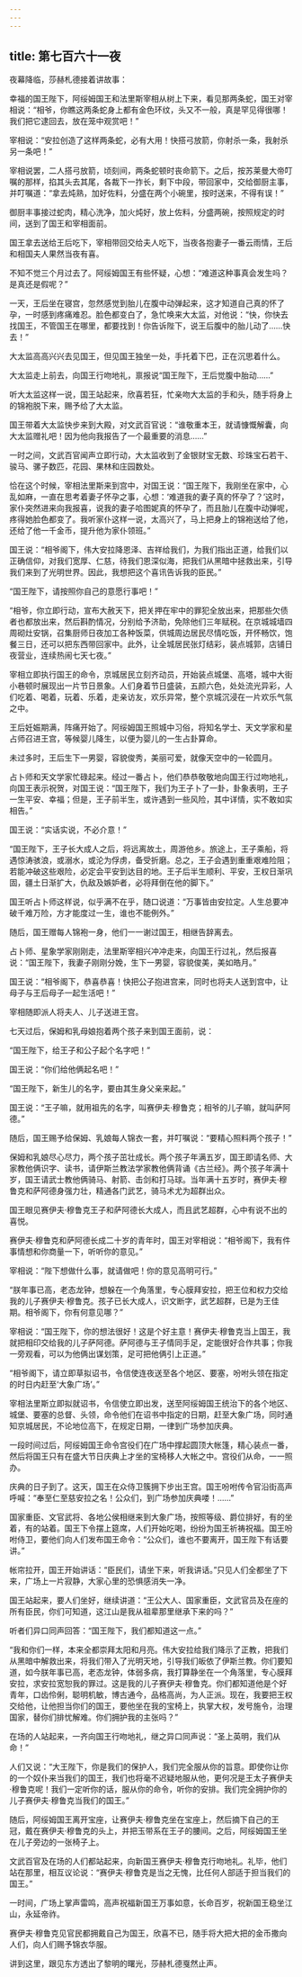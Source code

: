 ```yaml
---
---
---
```

title: 第七百六十一夜
---






夜幕降临，莎赫札德接着讲故事：





幸福的国王陛下，阿绥姆国王和法里斯宰相从树上下来，看见那两条蛇，国王对宰相说：“相爷，你瞧这两条蛇身上都有金色环纹，头又不一般，真是罕见得很哪！我们把它逮回去，放在笼中观赏吧！”

宰相说：“安拉创造了这样两条蛇，必有大用！快搭弓放箭，你射杀一条，我射杀另一条吧！”

宰相说罢，二人搭弓放箭，顷刻间，两条蛇顿时丧命箭下。之后，按苏莱曼大帝叮嘱的那样，掐其头去其尾，各裁下一拃长，剩下中段，带回家中，交给御厨主事，并叮嘱道：“拿去炖熟，加好佐料，分盛在两个小碗里，按时送来，不得有误！”

御厨丰事接过蛇肉，精心洗净，加火炖好，放上佐料，分盛两碗，按照规定的时间，送到了国王和宰相面前。

国王拿去送给王后吃下，宰相带回交给夫人吃下，当夜各抱妻子一番云雨情，王后和相国夫人果然当夜有喜。

不知不觉三个月过去了。阿绥姆国王有些怀疑，心想：“难道这种事真会发生吗？是真还是假呢？”

一天，王后坐在寝宫，忽然感觉到胎儿在腹中动弹起来，这才知道自己真的怀了孕，一时感到疼痛难忍。脸色都变白了，急忙唤来大太监，对他说：“快，你快去找国王，不管国王在哪里，都要找到！你告诉陛下，说王后腹中的胎儿动了……快去！”

大太监高高兴兴去见国王，但见国王独坐一处，手托着下巴，正在沉思着什么。

大太监走上前去，向国王行吻地礼，禀报说“国王陛下，王后觉腹中胎动……”

听大太监这样一说，国王站起来，欣喜若狂，忙亲吻大太监的手和头，随手将身上的锦袍脱下来，赐予给了大太监。

国王带着大太监快步来到大殿，对文武百官说：“谁敬重本王，就请慷慨解囊，向大太监赠礼吧！因为他向我报告了一个最重要的消息……”

一时之间，文武百官闻声立即行动，大太监收到了金银财宝无数、珍珠宝石若干、骏马、骡子数匹，花园、果林和庄园数处。

恰在这个时候，宰相法里斯来到宫中，对国王说：“国王陛下，我刚坐在家中，心乱如麻，一直在思考着妻子怀孕之事，心想：‘难道我的妻子真的怀孕了？’这时，家仆突然进来向我报喜，说我的妻子哈图妮真的怀孕了，而且胎儿在腹中动弹呢，疼得她脸色都变了。我听家仆这样一说，太高兴了，马上把身上的锦袍送给了他，还给了他一千金币，提升他为家仆领班。”

国王说：“相爷阁下，伟大安拉降恩泽、吉祥给我们，为我们指出正道，给我们以正确信仰，对我们宽厚、仁慈，待我们恩深似海，把我们从黑暗中拯救出来，引导我们来到了光明世界。因此，我想把这个喜讯告诉我的臣民。”

“国王陛下，请按照你自己的意愿行事吧！”

“相爷，你立即行动，宣布大赦天下，把关押在牢中的罪犯全放出来，把那些欠债者也都放出来，然后斟酌情况，分别给予济助，免除他们三年赋税。在京城城墙四周砌灶安锅，召集厨师日夜加工各种饭菜，供城周边居民尽情吃饭，开怀畅饮，饱餐三日，还可以把东西带回家中。此外，让全城居民张灯结彩，装点城郭，店铺日夜营业，连续热闹七天七夜。”

宰相立即执行国王的命令，京城居民立刻齐动员，开始装点城堡、高塔，城中大街小巷顿时展现出一片节日景象。人们身着节日盛装，五颜六色，处处流光异彩，人们吃着、喝着，玩着、乐着，走亲访友，欢乐异常，整个京城沉浸在一片欢乐气氛之中。

王后妊娠期满，阵痛开始了。阿绥姆国王照城中习俗，将知名学士、天文学家和星占师召进王宫，等候婴儿降生，以便为婴儿的一生占卦算命。

未过多时，王后生下一男婴，容貌俊秀，美丽可爱，就像天空中的一轮圆月。

占卜师和天文学家忙碌起来。经过一番占卜，他们恭恭敬敬地向国王行过吻地礼，向国王表示祝贺，对国王说：“国王陛下，我们为王子卜了一卦，卦象表明，王子一生平安、幸福；但是，王子前半生，或许遇到一些风险，其中详情，实不敢如实相告。”

国王说：“实话实说，不必介意！”

“国王陛下，王子长大成人之后，将远离故土，周游他乡。旅途上，王子乘船，将遇惊涛骇浪，或溺水，或沦为俘虏，备受折磨。总之，王子会遇到重重艰难险阻；若能冲破这些艰险，必定会平安到达目的地。王子后半生顺利、平安，王权日渐巩固，疆土日渐扩大，仇敌及嫉妒者，必将拜倒在他的脚下。”

国王听占卜师这样说，似乎满不在乎，随口说道：“万事皆由安拉定。人生总要冲破千难万险，方才能度过一生，谁也不能例外。”

随后，国王赠每人锦袍一身，他们一一谢过国王，相继告辞离去。

占卜师、星象学家刚刚走，法里斯宰相兴冲冲走来，向国王行过礼，然后报喜说：“国王陛下，我妻子刚刚分娩，生下一男婴，容貌俊美，美如皓月。”

国王说：“相爷阁下，恭喜恭喜！快把公子抱进宫来，同时也将夫人送到宫中，让母子与王后母子一起生活吧！”

宰相随即派人将夫人、儿子送进王宫。

七天过后，保姆和乳母娘抱着两个孩子来到国王面前，说：

“国王陛下，给王子和公子起个名字吧！”

国王说：“你们给他俩起名吧！”

“国王陛下，新生儿的名字，要由其生身父亲来起。”

国王说：“王子嘛，就用祖先的名字，叫赛伊夫·穆鲁克；相爷的儿子嘛，就叫萨阿德。”

随后，国王赐予给保姆、乳娘每人锦衣一套，并叮嘱说：“要精心照料两个孩子！”

保姆和乳娘尽心尽力，两个孩子茁壮成长。两个孩子年满五岁，国王即请名师、大家教他俩识字、读书，请伊斯兰教法学家教他俩背诵《古兰经》。两个孩子年满十岁，国王请武士教他俩骑马、射箭、击剑和打马球。当年满十五岁时，赛伊夫·穆鲁克和萨阿德身强力壮，精通各门武艺，骑马术尤为超群出众。

国王眼见赛伊夫·穆鲁克王子和萨阿德长大成人，而且武艺超群，心中有说不出的喜悦。

赛伊夫·穆鲁克和萨阿德长成二十岁的青年时，国王对宰相说：“相爷阁下，我有件事情想和你商量一下，听听你的意见。”

宰相说：“陛下想做什么事，就请做吧！你的意见高明可行。”

“朕年事已高，老态龙钟，想躲在一个角落里，专心膜拜安拉，把王位和权力交给我的儿子赛伊夫·穆鲁克。孩子已长大成人，识文断字，武艺超群，已是为王佳期。相爷阁下，你有何意见哪？”

宰相说：“国王陛下，你的想法很好！这是个好主意！赛伊夫·穆鲁克当上国王，我就把相印交给我的儿子萨阿德。萨阿德与王子情同手足，定能很好合作共事；你我一旁观看，可以为他俩出谋划策，足可把他俩引上正道。”

“相爷阁下，请立即草拟诏书，令信使连夜送至各个地区、要塞，吩咐头领在指定的时日内赶至‘大象广场’。”

宰相法里斯立即拟就诏书，令信使立即出发，送至阿绥姆国王统治下的各个地区、城堡、要塞的总督、头领，命令他们在诏书中指定的日期，赶至大象广场，同时通知京城居民，不论地位高下，在规定日期，一律到广场参加庆典。

一段时间过后，阿绥姆国王命令宫役们在广场中撑起圆顶大帐篷，精心装点一番，然后将国王只有在盛大节日庆典上才坐的宝椅移人大帐之中。宫役们从命，一一照办。

庆典的日子到了。这天，国王在众侍卫簇拥下步出王宫。国王吩咐传令官沿街高声呼喊：“奉至仁至慈安拉之名！公众们，到广场参加庆典喽！……”

国家重臣、文官武将、各地公侯相继来到大象广场，按照等级、爵位排好，有的坐着，有的站着。国王下令摆上筵席，人们开始吃喝，纷纷为国王祈祷祝福。国王吩咐侍卫，要他们向人们发布国王命令：“公众们，谁也不要离开，国王陛下有话要讲。”

帐帘拉开，国王开始讲话：“臣民们，请坐下来，听我讲话。”只见人们全都坐了下来，广场上一片寂静，大家心里的恐惧感消失一净。

国王站起来，要人们坐好，继续讲道：“王公大人、国家重臣，文武官员及在座的所有臣民，你们可知道，这江山是我从祖辈那里继承下来的吗？”

听者们异口同声回答：“国王陛下，我们都知道这一点。”

“我和你们一样，本来全都崇拜太阳和月亮。伟大安拉给我们降示了正教，把我们从黑暗中解救出来，将我们带入了光明天地，引导我们皈依了伊斯兰教。你们要知道，如今朕年事已高，老态龙钟，体弱多病，我打算静坐在一个角落里，专心膜拜安拉，求安拉宽恕我的罪过。这是我的儿子赛伊夫·穆鲁克。你们都知道他是个好青年，口齿伶俐，聪明机敏，博古通今，品格高尚，为人正派。现在，我要把王权交给他，让他担当你们的国王，要他坐在我的宝椅上，执掌大权，发号施令，治理国家，替你们排忧解难。你们拥护我的主张吗？”

在场的人站起来，一齐向国王行吻地礼，继之异口同声说：“圣上英明，我们从命！”

人们又说：“大王陛下，你是我们的保护人，我们完全服从你的旨意。即使你让你的一个奴仆来当我们的国王，我们也将毫不迟疑地服从他，更何况是王太子赛伊夫·穆鲁克呢！我们一定听你的话，服从你的命令，听你的安排。我们完全拥护你的儿子赛伊夫·穆鲁克当我们的国王。”

随后，阿绥姆国王离开宝座，让赛伊夫·穆鲁克坐在宝座上，然后摘下自己的王冠，戴在赛伊夫·穆鲁克的头上，并把玉带系在王子的腰间。之后，阿绥姆国王坐在儿子旁边的一张椅子上。

文武百官及在场的人们都站起来，向新国王赛伊夫·穆鲁克行吻地礼。礼毕，他们站在那里，相互议论说：“赛伊夫·穆鲁克是当之无愧，比任何人部适于担当我们的国王。”

一时间，广场上掌声雷鸣，高声祝福新国王万事如意，长命百岁，祝新国王稳坐江山，永延帝祚。

赛伊夫·穆鲁克见官民都拥戴自己为国王，欣喜不已，随手将大把大把的金币撒向人们，向人们赐予锦衣华服。





讲到这里，跟见东方透出了黎明的曙光，莎赫札德戛然止声。